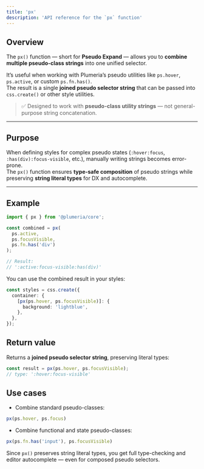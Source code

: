 ```yaml
---
title: 'px'
description: 'API reference for the `px` function'
---
```


## Overview

The `px()` function — short for **Pseudo Expand** — allows you to **combine multiple pseudo-class strings** into one unified selector.

It’s useful when working with Plumeria’s pseudo utilities like `ps.hover`, `ps.active`, or custom `ps.fn.has()`.  
The result is a single **joined pseudo selector string** that can be passed into `css.create()` or other style utilities.

> ✅ Designed to work with **pseudo-class utility strings** — not general-purpose string concatenation.

---

## Purpose

When defining styles for complex pseudo states (`:hover:focus`, `:has(div):focus-visible`, etc.), manually writing strings becomes error-prone.  
The `px()` function ensures **type-safe composition** of pseudo strings while preserving **string literal types** for DX and autocomplete.

---

## Example

```ts title="TypeScript"
import { px } from '@plumeria/core';

const combined = px(
  ps.active,
  ps.focusVisible,
  ps.fn.has('div')
);

// Result:
// ':active:focus-visible:has(div)'
```

You can use the combined result in your styles:

```ts
const styles = css.create({
  container: {
    [px(ps.hover, ps.focusVisible)]: {
      background: 'lightblue',
    },
  },
});
```

## Return value

Returns a **joined pseudo selector string**, preserving literal types:
```ts
const result = px(ps.hover, ps.focusVisible);
// type: ':hover:focus-visible'
```

## Use cases

- Combine standard pseudo-classes:
```ts
px(ps.hover, ps.focus)
```
- Combine functional and state pseudo-classes:
```ts
px(ps.fn.has('input'), ps.focusVisible)
```

<Callout title="Type-safety benefit"> Since `px()` preserves string literal types, you get full type-checking and editor autocomplete — even for composed pseudo selectors. </Callout>